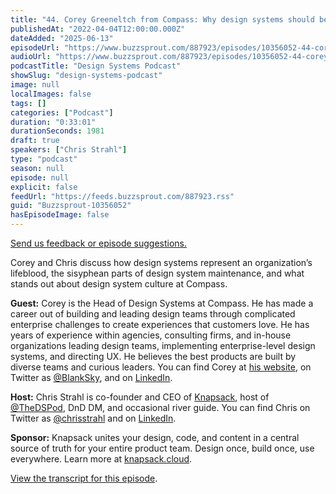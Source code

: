 ```yaml
---
title: "44. Corey Greeneltch from Compass: Why design systems should be part of your company’s DNA"
publishedAt: "2022-04-04T12:00:00.000Z"
dateAdded: "2025-06-13"
episodeUrl: "https://www.buzzsprout.com/887923/episodes/10356052-44-corey-greeneltch-from-compass-why-design-systems-should-be-part-of-your-company-s-dna.mp3"
audioUrl: "https://www.buzzsprout.com/887923/episodes/10356052-44-corey-greeneltch-from-compass-why-design-systems-should-be-part-of-your-company-s-dna.mp3"
podcastTitle: "Design Systems Podcast"
showSlug: "design-systems-podcast"
image: null
localImages: false
tags: []
categories: ["Podcast"]
duration: "0:33:01"
durationSeconds: 1981
draft: true
speakers: ["Chris Strahl"]
type: "podcast"
season: null
episode: null
explicit: false
feedUrl: "https://feeds.buzzsprout.com/887923.rss"
guid: "Buzzsprout-10356052"
hasEpisodeImage: false
---
```

[Send us feedback or episode suggestions.](https://www.buzzsprout.com/twilio/text_messages/887923/open_sms)

Corey and Chris discuss how design systems represent an organization’s lifeblood, the sisyphean parts of design system maintenance, and what stands out about design system culture at Compass.

**Guest:** Corey is the Head of Design Systems at Compass. He has made a career out of building and leading design teams through complicated enterprise challenges to create experiences that customers love. He has years of experience within agencies, consulting firms, and in-house organizations leading design teams, implementing enterprise-level design systems, and directing UX. He believes the best products are built by diverse teams and curious leaders. You can find Corey at [his website](http://coreygreeneltch.com), on Twitter as [@BlankSky](http://twitter.com/blanksky), and on [LinkedIn](https://www.linkedin.com/in/cgreeneltch/).

**Host:** Chris Strahl is co-founder and CEO of [Knapsack](https://www.knapsack.cloud/), host of [@TheDSPod](https://twitter.com/thedspod), DnD DM, and occasional river guide. You can find Chris on Twitter as [@chrisstrahl](https://twitter.com/chrisstrahl) and on [LinkedIn](https://www.linkedin.com/in/chrisstrahl/).

**Sponsor:** Knapsack unites your design, code, and content in a central source of truth for your entire product team. Design once, build once, use everywhere. Learn more at [knapsack.cloud](https://www.knapsack.cloud/).

[View the transcript for this episode](https://www.knapsack.cloud/blog/dsp-44corey-greeneltch-compass).
